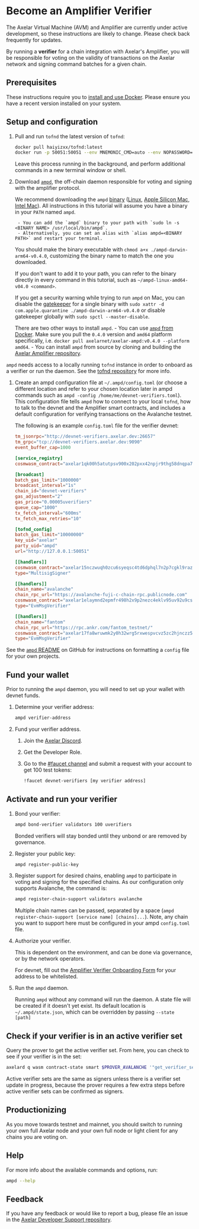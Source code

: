 # Become an Amplifier Verifier


<Callout>
The Axelar Virtual Machine (AVM) and Amplifier are currently under active development, so these instructions are likely to change. Please check back frequently for updates.
</Callout>

By running a **verifier** for a chain integration with Axelar's Amplifier, you will be responsible for voting on the validity of transactions on the Axelar network and signing command batches for a given chain.

## Prerequisites

These instructions require you to [install and use Docker](https://docs.docker.com/engine/install/). Please ensure you have a recent version installed on your system.


## Setup and configuration

1. Pull and run `tofnd` the latest version of `tofnd`:

    ```bash
    docker pull haiyizxx/tofnd:latest
    docker run -p 50051:50051 --env MNEMONIC_CMD=auto --env NOPASSWORD=true -v tofnd:/.tofnd haiyizxx/tofnd:latest
    ```
    
    Leave this process running in the background, and perform additional commands in a new terminal window or shell.

    
1. Download [`ampd`](https://github.com/axelarnetwork/axelar-amplifier/tree/main/ampd#worker-onboarding), the off-chain daemon responsible for voting and signing with the amplifier protocol. 

    We recommend downloading the `ampd` [binary](https://github.com/axelarnetwork/axelar-amplifier/releases/tag/ampd-v0.4.0) ([Linux](https://github.com/axelarnetwork/axelar-amplifier/releases/download/ampd-v0.4.0/ampd-linux-amd64-v0.4.0), [Apple Silicon Mac](https://github.com/axelarnetwork/axelar-amplifier/releases/download/ampd-v0.4.0/ampd-darwin-arm64-v0.4.0), [Intel Mac](https://github.com/axelarnetwork/axelar-amplifier/releases/download/ampd-v0.4.0/ampd-darwin-amd64-v0.4.0)). All instructions in this tutorial will assume you have a binary in your `PATH` named `ampd`.

        - You can add the `ampd` binary to your path with `sudo ln -s <BINARY NAME> /usr/local/bin/ampd`.
        - Alternatively, you can set an alias with `alias ampd=<BINARY PATH>` and restart your terminal. 
        
    You should make the binary executable with `chmod a+x ./ampd-darwin-arm64-v0.4.0`, customizing the binary name to match the one you downloaded.

    If you don't want to add it to your path, you can refer to the binary directly in every command in this tutorial, such as `~/ampd-linux-amd64-v04.0 <command>`.

    If you get a security warning while trying to run `ampd` on Mac, you can disable the [gatekeeper](https://support.apple.com/guide/security/gatekeeper-and-runtime-protection-sec5599b66df/web) for a single binary with `sudo xattr -d com.apple.quarantine ./ampd-darwin-arm64-v0.4.0` or disable gatekeeper globally with `sudo spctl --master-disable`.

    There are two other ways to install `ampd`. 
        - You can use [`ampd` from Docker](https://hub.docker.com/r/axelarnet/axelar-ampd). Make sure you pull the `0.4.0` version and `amd64` platform specifically, i.e. `docker pull axelarnet/axelar-ampd:v0.4.0 --platform amd64`. 
        - You can install `ampd` from source by cloning and building the [Axelar Amplifier repository](https://github.com/axelarnetwork/axelar-amplifier).

`ampd` needs access to a locally running `tofnd` instance in order to onboard as a verifier or run the daemon. See the [tofnd repository](https://github.com/axelarnetwork/tofnd) for more info.

1. Create an ampd configuration file at `~/.ampd/config.toml` (or choose a different location and refer to your chosen location later in ampd commands such as `ampd -config /home/me/devnet-verifiers.toml`). This configuration file tells `ampd` how to connect to your local `tofnd`, how to talk to the devnet and the Amplifier smart contracts, and includes a default configuration for verifying transactions on the Avalanche testnet.

    The following is an example `config.toml` file for the verifier devnet:

    ```toml
    tm_jsonrpc="http://devnet-verifiers.axelar.dev:26657"
    tm_grpc="tcp://devnet-verifiers.axelar.dev:9090"
    event_buffer_cap=1000

    [service_registry]
    cosmwasm_contract="axelar1qk00h5atutpsv900x202pxx42npjr9thg58dnqpa72f2p7m2luas9x8txw"

    [broadcast]
    batch_gas_limit="1000000"
    broadcast_interval="1s"
    chain_id="devnet-verifiers"
    gas_adjustment="2"
    gas_price="0.00005uverifiers"
    queue_cap="1000"
    tx_fetch_interval="600ms"
    tx_fetch_max_retries="10"

    [tofnd_config]
    batch_gas_limit="10000000"
    key_uid="axelar"
    party_uid="ampd"
    url="http://127.0.0.1:50051"

    [[handlers]]
    cosmwasm_contract="axelar15nczwuqh0zcu6syeqsc4td6dphql7n2p7cgkl9raz97z5s3zdjrsc8we9y"
    type="MultisigSigner"

    [[handlers]]
    chain_name="avalanche"
    chain_rpc_url="https://avalanche-fuji-c-chain-rpc.publicnode.com"
    cosmwasm_contract="axelar1elaymnd2epmfr498h2x9p2nezc4eklv95uv92u9csfs8wl75w7yqdc0h67"
    type="EvmMsgVerifier"

    [[handlers]]
    chain_name="fantom"
    chain_rpc_url="https://rpc.ankr.com/fantom_testnet/"
    cosmwasm_contract="axelar17fa8wruwmk2y0h32wrg5rxwespvcvz5zc2hjnczz58tnmg8enh0sunsshp"
    type="EvmMsgVerifier"
    ```

See the [`ampd` README](https://github.com/axelarnetwork/axelar-amplifier/blob/main/ampd/README.md) on GitHub for instructions on formatting a `config` file for your own projects.

## Fund your wallet

Prior to running the `ampd` daemon, you will need to set up your wallet with devnet funds.

1. Determine your verifier address:

    ```bash
    ampd verifier-address
    ```

1. Fund your verifier address.

    1. Join the [Axelar Discord](https://discord.com/invite/axelar).
    1. Get the Developer Role.
    1. Go to the [#faucet channel](https://discord.com/channels/770814806105128977/1002423218772136056/1217885883152334918) and submit a request with your account to get 100 test tokens:

        ```bash
        !faucet devnet-verifiers [my verifier address]
        ```

## Activate and run your verifier

1. Bond your verifier:

    ```bash
    ampd bond-verifier validators 100 uverifiers
    ```

    Bonded verifiers will stay bonded until they unbond or are removed by governance.

1. Register your public key:

    ```bash
    ampd register-public-key
    ```

1. Register support for desired chains, enabling `ampd` to participate in voting and signing for the specified chains. As our configuration only supports Avalanche, the command is:

    ```bash
    ampd register-chain-support validators avalanche
    ```

    Multiple chain names can be passed, separated by a space (`ampd register-chain-support [service name] [chains]...`). Note, any chain you want to support here must be configured in your ampd `config.toml` file. 

1. Authorize your verifier.

    This is dependent on the environment, and can be done via governance, or by the network operators.

    For devnet, fill out the [Amplifier Verifier Onboarding Form](https://docs.google.com/forms/d/e/1FAIpQLSfQQhk292yT9j8sJF5ARRIE8PpI3LjuFc8rr7xZW7posSLtJA/viewform) for your address to be whitelisted.

1. Run the `ampd` daemon.

    Running `ampd` without any command will run the daemon. A state file will be created if it doesn't yet exist. Its default location is `~/.ampd/state.json`, which can be overridden by passing `--state [path]`

## Check if your verifier is in an active verifier set

Query the prover to get the active verifier set. From here, you can check to see if your verifier is in the set:

```bash
axelard q wasm contract-state smart $PROVER_AVALANCHE '"get_verifier_set"' --node $RPC
```

Active verifier sets are the same as signers unless there is a verifier set update in progress, because the prover requires a few extra steps before active verifier sets can be confirmed as signers.

## Productionizing

As you move towards testnet and mainnet, you should switch to running your own full Axelar node and your own full node or light client for any chains you are voting on.

## Help

For more info about the available commands and options, run:

```bash
ampd --help
```

## Feedback

If you have any feedback or would like to report a bug, please file an issue in the [Axelar Developer Support repository](https://github.com/axelarnetwork/support/issues).
